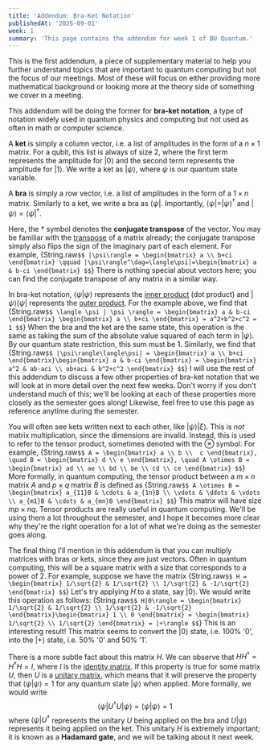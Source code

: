 ```yaml
---
title: 'Addendum: Bra-Ket Notation'
publishedAt: '2025-09-01'
week: 1
summary: 'This page contains the addendum for week 1 of BU Quantum.'
---
```

<KatexSpan>
This is the first addendum, a piece of supplementary material to help you further understand topics that are important to quantum computing but not the focus of our meetings. Most of these will focus on either providing more mathematical background or looking more at the theory side of something we cover in a meeting. 

This addendum will be doing the former for **bra-ket notation**, a type of notation widely used in quantum physics and computing but not used as often in math or computer science.

A **ket** is simply a column vector, i.e. a list of amplitudes in the form of a $n \times 1$ matrix. For a qubit, this list is always of size 2, where the first term represents the amplitude for $|0\rangle$ and the second term represents the amplitude for $|1\rangle$. We write a ket as $|\psi\rangle$, where $\psi$ is our quantum state variable.

A **bra** is simply a row vector, i.e. a list of amplitudes in the form of a $1 \times n$ matrix. Similarly to a ket, we write a bra as $\langle \psi|$. Importantly, $\langle \psi| = |\psi\rangle^\dag$ and $|\psi\rangle = \langle\psi|^\dag$. 

Here, the $\dag$ symbol denotes the **conjugate transpose** of the vector. You may be familiar with the [transpose](https://en.wikipedia.org/wiki/Transpose) of a matrix already; the conjugate transpose simply also flips the sign of the imaginary part of each element. For example,
{String.raw`$$
|\psi\rangle = \begin{bmatrix}
a \\
b+ci
\end{bmatrix} \qquad |\psi\rangle^\dag=\langle\psi|=\begin{bmatrix}
a & b-ci
\end{bmatrix}
$$`}
There is nothing special about vectors here; you can find the conjugate transpose of any matrix in a similar way.

In bra-ket notation, $\langle \psi | \psi \rangle$ represents the [inner product](https://en.wikipedia.org/wiki/Dot_product) (dot product) and $|\psi\rangle \langle \psi |$ represents the [outer product](https://en.wikipedia.org/wiki/Outer_product). For the example above, we find that
{String.raw`$$
\langle \psi | \psi \rangle = \begin{bmatrix}
a & b-ci
\end{bmatrix} \begin{bmatrix}
a \\
b+ci
\end{bmatrix} = a^2+b^2+c^2 = 1
$$`}
When the bra and the ket are the same state, this operation is the same as taking the sum of the absolute value squared of each term in $|\psi\rangle$. By our quantum state restriction, this sum must be 1. Similarly, we find that
{String.raw`$$
|\psi\rangle\langle\psi| = \begin{bmatrix}
a \\
b+ci
\end{bmatrix}\begin{bmatrix}
a & b-ci
\end{bmatrix} = \begin{bmatrix}
a^2 & ab-aci \\
ab+aci & b^2+c^2
\end{bmatrix}
$$`}
I will use the rest of this addendum to discuss a few other properties of bra-ket notation that we will look at in more detail over the next few weeks. Don't worry if you don't understand much of this; we'll be looking at each of these properties more closely as the semester goes along! Likewise, feel free to use this page as reference anytime during the semester.

You will often see kets written next to each other, like $|\psi\rangle|\xi\rangle$. This is *not* matrix multiplication, since the dimensions are invalid. Instead, this is used to refer to the tensor product, sometimes denoted with the $\otimes$ symbol. For example,
{String.raw`$$
A = \begin{bmatrix}
a \\
b \\ 
c
\end{bmatrix}, \quad B = \begin{bmatrix}
d \\
e
\end{bmatrix}, \quad A \otimes B = \begin{bmatrix}
ad \\
ae \\
bd \\
be \\
cd \\
ce
\end{bmatrix}
$$`}
More formally, in quantum computing, the tensor product between a $m \times n$ matrix $A$ and $p \times q$ matrix $B$ is defined as
{String.raw`$$
A \otimes B = \begin{bmatrix}
    a_{11}B & \cdots & a_{1n}B \\
    \vdots & \ddots & \vdots \\
    a_{m1}B & \cdots & a_{mn}B
\end{bmatrix}
$$`}
This matrix will have size $mp \times nq$. Tensor products are really useful in quantum computing. We'll be using them a lot throughout the semester, and I hope it becomes more clear why they're the right operation for a lot of what we're doing as the semester goes along.

The final thing I'll mention in this addendum is that you can multiply matrices with bras or kets, since they are just vectors. Often in quantum computing, this will be a square matrix with a size that corresponds to a power of 2. For example, suppose we have the matrix
{String.raw`$$
H = \begin{bmatrix}
1/\sqrt{2} & 1/\sqrt{2} \\
1/\sqrt{2} & -1/\sqrt{2}
\end{bmatrix}
$$`}
Let's try applying $H$ to a state, say $|0\rangle$. We would write this operation as follows:
{String.raw`$$
H|0\rangle = \begin{bmatrix}
1/\sqrt{2} & 1/\sqrt{2} \\
1/\sqrt{2} & -1/\sqrt{2}
\end{bmatrix}\begin{bmatrix}
1 \\
0
\end{bmatrix} = \begin{bmatrix}
1/\sqrt{2} \\
1/\sqrt{2}
\end{bmatrix} = |+\rangle
$$`}
This is an interesting result! This matrix seems to convert the $|0\rangle$ state, i.e. 100% '0', into the $|+\rangle$ state, i.e. 50% '0' and 50% '1'. 

There is a more subtle fact about this matrix $H$. We can observe that $HH^\dag=H^\dag H=I$, where $I$ is the [identity matrix](https://en.wikipedia.org/wiki/Identity_matrix). If this property is true for some matrix $U$, then $U$ is a [unitary matrix](https://en.wikipedia.org/wiki/Unitary_matrix), which means that it will preserve the property that $\langle \psi | \psi \rangle=1$ for any quantum state $|\psi\rangle$ when applied. More formally, we would write
$$
\langle\psi|U^\dag U|\psi\rangle = \langle\psi|\psi\rangle = 1
$$
where $\langle\psi|U^\dag$ represents the unitary $U$ being applied on the bra and $U|\psi\rangle$ represents it being applied on the ket. This unitary $H$ is extremely important; it is known as a **Hadamard gate**, and we will be talking about it next week.
</KatexSpan>